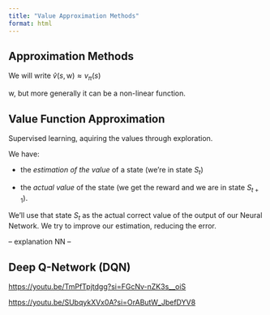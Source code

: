 ```yaml
---
title: "Value Approximation Methods"
format: html
---
```


## Approximation Methods

We will write $\hat{v}(s,\mathrm{w}) \approx v_\pi(s)$

$\mathrm{w}$, but more generally it can be a non-linear function.



## Value Function Approximation

Supervised learning, aquiring the values through exploration.

We have:

- the *estimation of the value* of a state (we're in state $S_t$)

- the *actual value* of the state (we get the reward and we are in state $S_{t+1}$).

We'll use that state $S_t$ as the actual correct value of the output of our Neural Network.
We try to improve our estimation, reducing the error.

-- explanation NN --




## Deep Q-Network (DQN)

[https://youtu.be/TmPfTpjtdgg?si=FGcNv-nZK3s__oiS](https://youtu.be/TmPfTpjtdgg?si=FGcNv-nZK3s__oiS)

[https://youtu.be/SUbqykXVx0A?si=OrAButW_JbefDYV8](https://youtu.be/SUbqykXVx0A?si=OrAButW_JbefDYV8)
